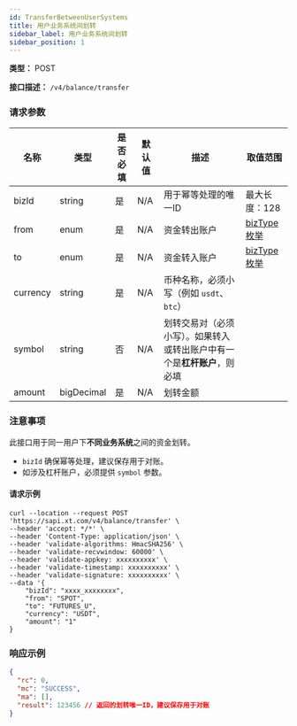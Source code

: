 ```yaml
---
id: TransferBetweenUserSystems
title: 用户业务系统间划转
sidebar_label: 用户业务系统间划转
sidebar_position: 1
---
```


**类型：** POST

**接口描述：** `/v4/balance/transfer`

### 请求参数

| 名称 | 类型 | 是否必填 | 默认值 | 描述 | 取值范围 |
| --- | --- | --- | --- | --- | --- |
| bizId | string | 是 | N/A | 用于幂等处理的唯一ID | 最大长度：128 |
| from | enum | 是 | N/A | 资金转出账户 | [bizType 枚举](#bizType) |
| to | enum | 是 | N/A | 资金转入账户 | [bizType 枚举](#bizType) |
| currency | string | 是 | N/A | 币种名称，必须小写（例如 `usdt`、`btc`） |  |
| symbol | string | 否 | N/A | 划转交易对（必须小写）。如果转入或转出账户中有一个是**杠杆账户**，则必填 |  |
| amount | bigDecimal | 是 | N/A | 划转金额 |  |

### 注意事项

此接口用于同一用户下**不同业务系统**之间的资金划转。

- `bizId` 确保幂等处理，建议保存用于对账。
- 如涉及杠杆账户，必须提供 `symbol` 参数。


####  请求示例
```
curl --location --request POST 'https://sapi.xt.com/v4/balance/transfer' \
--header 'accept: */*' \
--header 'Content-Type: application/json' \
--header 'validate-algorithms: HmacSHA256' \
--header 'validate-recvwindow: 60000' \
--header 'validate-appkey: xxxxxxxxxx' \
--header 'validate-timestamp: xxxxxxxxxx' \
--header 'validate-signature: xxxxxxxxxx' \
--data '{
    "bizId": "xxxx_xxxxxxxx",
    "from": "SPOT",
    "to": "FUTURES_U",
    "currency": "USDT",
    "amount": "1"
}
```

### 响应示例

```json title="响应"
{
  "rc": 0,
  "mc": "SUCCESS",
  "ma": [],
  "result": 123456 // 返回的划转唯一ID，建议保存用于对账
}
```
